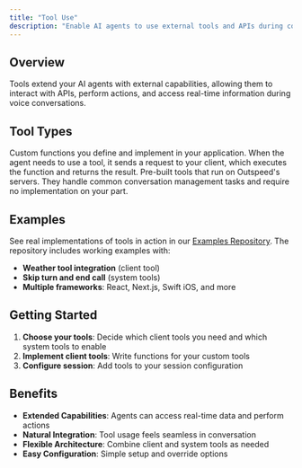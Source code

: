 ```yaml
---
title: "Tool Use"
description: "Enable AI agents to use external tools and APIs during conversations"
---
```


## Overview

Tools extend your AI agents with external capabilities, allowing them to interact with APIs, perform actions, and access real-time information during voice conversations.

## Tool Types

<CardGroup cols={2}>
  <Card title="Client Tools" icon="code" href="client-tools">
    Custom functions you define and implement in your application. When the agent needs to use a tool, it sends a
    request to your client, which executes the function and returns the result.
  </Card>
  <Card title="System Tools" icon="server" href="system-tools">
    Pre-built tools that run on Outspeed's servers. They handle common conversation management tasks and require no
    implementation on your part.
  </Card>
</CardGroup>

## Examples

See real implementations of tools in action in our [Examples Repository](https://github.com/outspeed-ai/outspeed-examples). The repository includes working examples with:

- **Weather tool integration** (client tool)
- **Skip turn and end call** (system tools)
- **Multiple frameworks**: React, Next.js, Swift iOS, and more

## Getting Started

1. **Choose your tools**: Decide which client tools you need and which system tools to enable
2. **Implement client tools**: Write functions for your custom tools
3. **Configure session**: Add tools to your session configuration

## Benefits

- **Extended Capabilities**: Agents can access real-time data and perform actions
- **Natural Integration**: Tool usage feels seamless in conversation
- **Flexible Architecture**: Combine client and system tools as needed
- **Easy Configuration**: Simple setup and override options
